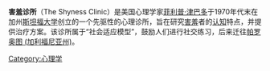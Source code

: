 '''害羞诊所'''（The Shyness Clinic）是美国心理学家[[菲利普·津巴多|菲利普·津巴多]]于1970年代末在加州[[斯坦福大学|斯坦福大学]]创立的一个先驱性的心理诊所，旨在研究[[害羞|害羞]]者的[[认知|认知]]特点，并提供治疗方案。该诊所属于“社会适应模型”，鼓励人们进行社交练习，后来迁往[[帕罗奥图_(加利福尼亚州)|帕罗奥图 (加利福尼亚州)]]。

{{心理学小作品}}

[[Category:心理学|Category:心理学]]